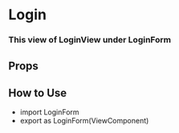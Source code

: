 
<Meta title="Form/Login" component={LoginView} />

# Login
### This view of LoginView under LoginForm
<Preview>
  <Story name="Login">
    <LoginView
      onSubmit="function"
      onSucces="function"
      onError="function"
      errorMessage="object"
    />
  </Story>
</Preview>

## Props
<Props of={LoginView} />

## How to Use
- import LoginForm
- export as LoginForm(ViewComponent)
